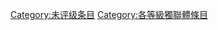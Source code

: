 {{catmore1|[[WikiProject:獨立國家聯合體|WikiProject:獨立國家聯合體]]}}
{{Articles by Quality|topic=独联体|project=獨立國家聯合體|format=toc}}
{{empty category}}
[[Category:未评级条目|Category:未评级条目]]
[[Category:各等級獨聯體條目|Category:各等級獨聯體條目]]